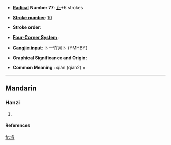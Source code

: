 * '''[[Wiktionary:Chinese radical index| Radical]] Number 77''': [[Wiktionary:Chinese radical index 止|止]]+6 strokes

* '''[[Wiktionary:Chinese total strokes index|Stroke number]]''': [[Wiktionary:Chinese total strokes index 10|10]]

* '''Stroke order''': 

* '''[[Wiktionary:Chinese four corner index|Four-Corner System]]''': 

* '''[[Wiktionary:Chinese Cangjie index|Cangjie input]]''': 卜一竹月卜 (YMHBY)

* '''Graphical Significance and Origin''': 

* '''Common Meaning''' : qián (qian2) = 

----
==Mandarin==
===Hanzi===
{{cmn-hanzi|pin=[[qián]] (qian2)|wg=ch'ien<sup>2</sup>}}
# {{defn|Mandarin}}


====References====
{{Han ref|kx=0576.160|dkj=16291|dj=0966.180|hdz=21442.120|uh=6B6C|ud=27500}}

[[fr:歬]]